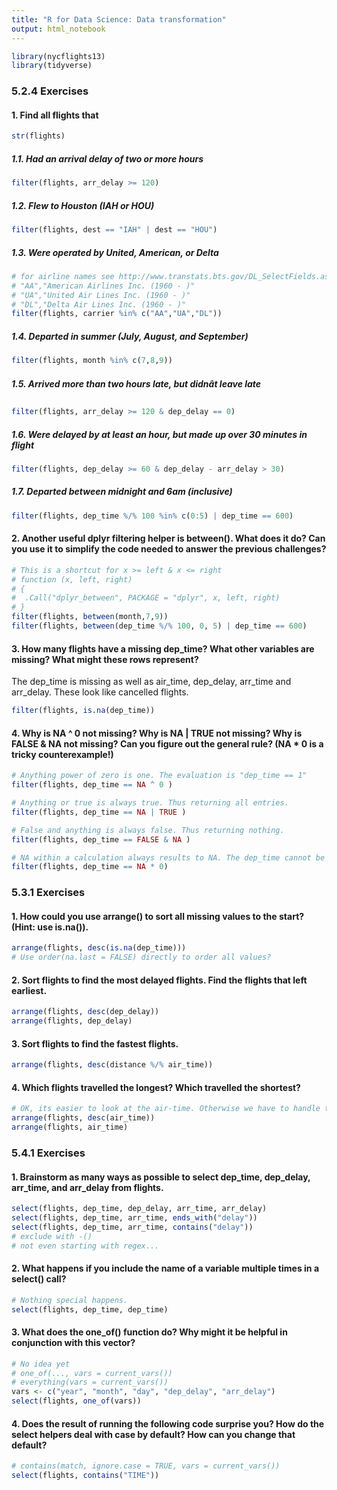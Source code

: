 ```yaml
---
title: "R for Data Science: Data transformation"
output: html_notebook
---
```


```r
library(nycflights13)
library(tidyverse)
```

### 5.2.4 Exercises

#### 1. Find all flights that
```r
str(flights)
```

##### 1.1. Had an arrival delay of two or more hours
```r
filter(flights, arr_delay >= 120)
```

##### 1.2. Flew to Houston (IAH or HOU)
```r
filter(flights, dest == "IAH" | dest == "HOU")
```

##### 1.3. Were operated by United, American, or Delta
```r
# for airline names see http://www.transtats.bts.gov/DL_SelectFields.asp?Table_ID=236 and download carroer CSV
# "AA","American Airlines Inc. (1960 - )"
# "UA","United Air Lines Inc. (1960 - )"
# "DL","Delta Air Lines Inc. (1960 - )"
filter(flights, carrier %in% c("AA","UA","DL"))
```

##### 1.4. Departed in summer (July, August, and September)
```r
filter(flights, month %in% c(7,8,9))
```

##### 1.5. Arrived more than two hours late, but didnât leave late
```r
filter(flights, arr_delay >= 120 & dep_delay == 0)
```

##### 1.6. Were delayed by at least an hour, but made up over 30 minutes in flight
```r
filter(flights, dep_delay >= 60 & dep_delay - arr_delay > 30)
```


##### 1.7. Departed between midnight and 6am (inclusive)
```r
filter(flights, dep_time %/% 100 %in% c(0:5) | dep_time == 600)
```


#### 2. Another useful dplyr filtering helper is between(). What does it do? Can you use it to simplify the code needed to answer the previous challenges?

```r
# This is a shortcut for x >= left & x <= right
# function (x, left, right) 
# {
#  .Call("dplyr_between", PACKAGE = "dplyr", x, left, right)
# }
filter(flights, between(month,7,9))
filter(flights, between(dep_time %/% 100, 0, 5) | dep_time == 600)
```


#### 3. How many flights have a missing dep_time? What other variables are missing? What might these rows represent?

The dep_time is missing as well as air_time, dep_delay, arr_time and arr_delay. These look like cancelled flights.
```r
filter(flights, is.na(dep_time))
```

#### 4. Why is NA ^ 0 not missing? Why is NA | TRUE not missing? Why is FALSE & NA not missing? Can you figure out the general rule? (NA * 0 is a tricky counterexample!)

```r
# Anything power of zero is one. The evaluation is "dep_time == 1"
filter(flights, dep_time == NA ^ 0 )
```
```r
# Anything or true is always true. Thus returning all entries.
filter(flights, dep_time == NA | TRUE )
```
```r
# False and anything is always false. Thus returning nothing.
filter(flights, dep_time == FALSE & NA )
```

```r
# NA within a calculation always results to NA. The dep_time cannot be compare to an unknown value. Thus resulting nothing.
filter(flights, dep_time == NA * 0)
```

### 5.3.1 Exercises

#### 1. How could you use arrange() to sort all missing values to the start? (Hint: use is.na()).
```r
arrange(flights, desc(is.na(dep_time)))
# Use order(na.last = FALSE) directly to order all values?
```

#### 2. Sort flights to find the most delayed flights. Find the flights that left earliest.
```r
arrange(flights, desc(dep_delay))
arrange(flights, dep_delay)
```


#### 3. Sort flights to find the fastest flights.
```r
arrange(flights, desc(distance %/% air_time))
```


#### 4. Which flights travelled the longest? Which travelled the shortest?
```r
# OK, its easier to look at the air-time. Otherwise we have to handle the time ints.
arrange(flights, desc(air_time))
arrange(flights, air_time)
```


### 5.4.1 Exercises

#### 1. Brainstorm as many ways as possible to select dep_time, dep_delay, arr_time, and arr_delay from flights.
```r
select(flights, dep_time, dep_delay, arr_time, arr_delay)
select(flights, dep_time, arr_time, ends_with("delay"))
select(flights, dep_time, arr_time, contains("delay"))
# exclude with -() 
# not even starting with regex...
```


#### 2. What happens if you include the name of a variable multiple times in a select() call?
```r
# Nothing special happens.
select(flights, dep_time, dep_time)
```


#### 3. What does the one_of() function do? Why might it be helpful in conjunction with this vector?

```r
# No idea yet
# one_of(..., vars = current_vars())
# everything(vars = current_vars())
vars <- c("year", "month", "day", "dep_delay", "arr_delay")
select(flights, one_of(vars))
```


#### 4. Does the result of running the following code surprise you? How do the select helpers deal with case by default? How can you change that default?

```r
# contains(match, ignore.case = TRUE, vars = current_vars())
select(flights, contains("TIME"))
```


